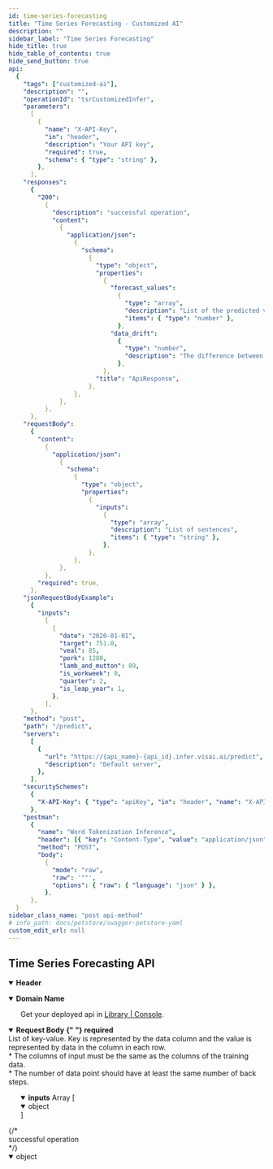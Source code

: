 ```yaml
---
id: time-series-forecasting
title: "Time Series Forecasting - Customized AI"
description: ""
sidebar_label: "Time Series Forecasting"
hide_title: true
hide_table_of_contents: true
hide_send_button: true
api:
  {
    "tags": ["customized-ai"],
    "description": "",
    "operationId": "tsrCustomizedInfer",
    "parameters":
      [
        {
          "name": "X-API-Key",
          "in": "header",
          "description": "Your API key",
          "required": true,
          "schema": { "type": "string" },
        },
      ],
    "responses":
      {
        "200":
          {
            "description": "successful operation",
            "content":
              {
                "application/json":
                  {
                    "schema":
                      {
                        "type": "object",
                        "properties":
                          {
                            "forecast_values":
                              {
                                "type": "array",
                                "description": "List of the predicted values from the model.",
                                "items": { "type": "number" },
                              },
                            "data_drift":
                              {
                                "type": "number",
                                "description": "The difference between the distribution of training data and inference data",
                              },
                          },
                        "title": "ApiResponse",
                      },
                  },
              },
          },
      },
    "requestBody":
      {
        "content":
          {
            "application/json":
              {
                "schema":
                  {
                    "type": "object",
                    "properties":
                      {
                        "inputs":
                          {
                            "type": "array",
                            "description": "List of sentences",
                            "items": { "type": "string" },
                          },
                      },
                  },
              },
          },
        "required": true,
      },
    "jsonRequestBodyExample":
      {
        "inputs":
          [
            {
              "date": "2020-01-01",
              "target": 751.0,
              "veal": 85,
              "pork": 1280,
              "lamb_and_mutton": 89,
              "is_workweek": 0,
              "quarter": 2,
              "is_leap_year": 1,
            },
          ],
      },
    "method": "post",
    "path": "/predict",
    "servers":
      [
        {
          "url": "https://{api_name}-{api_id}.infer.visai.ai/predict",
          "description": "Default server",
        },
      ],
    "securitySchemes":
      {
        "X-API-Key": { "type": "apiKey", "in": "header", "name": "X-API-Key" },
      },
    "postman":
      {
        "name": "Word Tokenization Inference",
        "header": [{ "key": "Content-Type", "value": "application/json" }],
        "method": "POST",
        "body":
          {
            "mode": "raw",
            "raw": '""',
            "options": { "raw": { "language": "json" } },
          },
      },
  }
sidebar_class_name: "post api-method"
# info_path: docs/petstore/swagger-petstore-yaml
custom_edit_url: null
---
```



## Time Series Forecasting API

<details style={{ marginBottom: "1rem" }} data-collapsed={false} open={true}>
  <summary style={{}}>
    <strong>Header</strong>
  </summary>
  <div>
    <ul>
      <ParamsItem
        className={"paramsItem"}
        param={{
          name: "X-API-Key",
          in: "header",
          description: "Your API key",
          required: true,
          schema: { type: "string" },
        }}
      ></ParamsItem>
    </ul>
  </div>
</details>
<details style={{ marginBottom: "1rem" }} data-collapsed={false} open={true}>
  <summary style={{}}>
    <strong>Domain Name</strong>
  </summary>
  <div>
    <ul>
      <ParamsItem
        className={"paramsItem"}
        param={{
          name: "api_name",
          in: "header",
          description: "Deployed API Name",
          required: true,
          schema: { type: "string" },
        }}
      ></ParamsItem>
      <ParamsItem
        className={"paramsItem"}
        param={{
          name: "api_id",
          in: "header",
          description: "Deployed API ID",
          required: true,
          schema: { type: "string" },
        }}
      ></ParamsItem>
      <div>Get your deployed api in <a href={`https://console.visai.ai/library?tabActive=customized-ai`} target={`_blank`}>Library | Console</a>.</div>
    </ul>
  </div>
</details>
<MimeTabs>
  <TabItem label={"application/json"} value={"application/json"}>
    <details style={{}} data-collapsed={false} open={true}>
      <summary style={{ textAlign: "left" }}>
        <strong>Request Body</strong>
        <strong
          style={{
            fontSize: "var(--ifm-code-font-size)",
            color: "var(--openapi-required)",
          }}
        >
          {" "}
          required
        </strong>
      </summary>
      <div style={{ textAlign: "left", marginLeft: "1rem" }}>
        <div style={{ marginTop: "1rem", marginBottom: "1rem" }}>
          List of key-value. Key is represented by the data column and the value is represented by data in the column in each row.
        </div>
        <div style={{ marginTop: "1rem", fontSize: "14px" }}>
          * The columns of input must be the same as the columns of the training data.
        </div>
        <div style={{ marginBottom: "1rem", fontSize: "14px" }}>
          * The number of data point should have at least the same number of back steps.
        </div>
      </div>
      <ul style={{ marginLeft: "1rem" }}>
        <SchemaItem collapsible={true} className={"schemaItem"}>
          <details style={{}} data-collapsed={false} open={true}>
            <summary style={{}}>
              <strong>inputs</strong>
              <span style={{ opacity: "0.6" }}> Array [</span>
            </summary>
            <div style={{ marginLeft: "1rem" }}>
              <SchemaItem
                collapsible={false}
                className={"schemaItem"}
              >
                <details style={{}} data-collapsed={false} open={true}>
                  <summary style={{}}>
                    <span style={{ opacity: "0.6" }}> object</span>
                  </summary>
                  <div style={{ marginLeft: "1rem" }}>
                    <SchemaItem
                      collapsible={false}
                      name={"{timestep_col}"}
                      required={false}
                      schemaName={"string"}
                      qualifierMessage={"Date format according to your dataset."}
                      schema={{
                        type: "string",
                        description: "Note: `timestep_col` key is the timestep column you selected when training the data.",
                      }}
                    ></SchemaItem>
                    <SchemaItem
                      collapsible={false}
                      name={"{target_col}"}
                      required={false}
                      schemaName={"number"}
                      qualifierMessage={"Data point"}
                      schema={{
                        type: "string",
                        description: "Note: `target_col` key is the target column you selected when training the data.",
                      }}
                    ></SchemaItem>
                    <SchemaItem
                      collapsible={false}
                      name={"{numerical_cols} or {categorical_cols}"}
                      required={false}
                      schemaName={"number"}
                      qualifierMessage={"Data point"}
                      schema={{
                        type: "string",
                        description: "Note: `numerical_cols` or `categorical_cols` key is the column you selected when training the data.",
                      }}
                    ></SchemaItem>
                  </div>
                </details>
              </SchemaItem>
            </div>
            <div
              style={{
                fontSize: "var(--ifm-code-font-size)",
                opacity: "0.6",
                marginLeft: "-.5rem",
              }}
            >
              ]
            </div>
          </details>
        </SchemaItem>
      </ul>
    </details>
  </TabItem>
</MimeTabs>
<div>
  <ApiTabs>
    <TabItem label={"200"} value={"200"}>
      {/* <div>successful operation</div> */}
      <div>
        <MimeTabs schemaType={"response"}>
          <TabItem label={"application/json"} value={"application/json"}>
            <SchemaTabs>
              <TabItem label={"Schema"} value={"Schema"}>
                <details style={{}} data-collapsed={false} open={true}>
                  <summary style={{}}>
                    <span style={{ opacity: "0.6" }}> object</span>
                  </summary>
                  <div style={{ marginLeft: "1rem" }}>
                    <SchemaItem
                      collapsible={false}
                      name={"forecast_values"}
                      required={false}
                      schemaName={"float[]"}
                      qualifierMessage={undefined}
                      schema={{
                        type: "float[]",
                        description: "List of the predicted values from the model."
                      }}
                    ></SchemaItem>
                    <SchemaItem
                      collapsible={false}
                      name={"data_drift"}
                      required={false}
                      schemaName={"float"}
                      qualifierMessage={undefined}
                      schema={{
                        type: "float",
                        description: "The difference between the distribution of training data and inference data."
                      }}
                    ></SchemaItem>
                  </div>
                </details>
              </TabItem>
              <TabItem
                label={"Example (from schema)"}
                value={"Example (from schema)"}
              >
                <ResponseSamples
                  responseExample={
                    `{
    "forecast_values": [
        822.0777871071882,
        798.8281127942158
    ],
    "data_drift": 50.0
}`
}
language={"json"} ></ResponseSamples>

</TabItem>
</SchemaTabs>
</TabItem>
</MimeTabs>
</div>
</TabItem>

  </ApiTabs>
</div>
